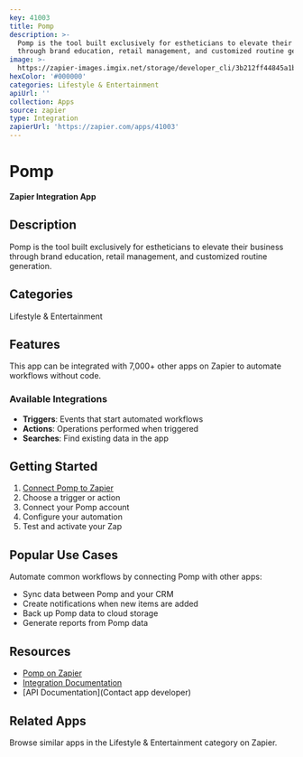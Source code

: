 ```yaml
---
key: 41003
title: Pomp
description: >-
  Pomp is the tool built exclusively for estheticians to elevate their business
  through brand education, retail management, and customized routine generation.
image: >-
  https://zapier-images.imgix.net/storage/developer_cli/3b212ff44845a1babc508b33775df9e8.png?auto=format%2Ccompress&ixlib=python-3.0.0&q=50
hexColor: '#000000'
categories: Lifestyle & Entertainment
apiUrl: ''
collection: Apps
source: zapier
type: Integration
zapierUrl: 'https://zapier.com/apps/41003'
---
```

# Pomp

**Zapier Integration App**

## Description

Pomp is the tool built exclusively for estheticians to elevate their business through brand education, retail management, and customized routine generation.

## Categories

Lifestyle & Entertainment

## Features

This app can be integrated with 7,000+ other apps on Zapier to automate workflows without code.

### Available Integrations

- **Triggers**: Events that start automated workflows
- **Actions**: Operations performed when triggered
- **Searches**: Find existing data in the app

## Getting Started

1. [Connect Pomp to Zapier](https://zapier.com/apps/41003)
2. Choose a trigger or action
3. Connect your Pomp account
4. Configure your automation
5. Test and activate your Zap

## Popular Use Cases

Automate common workflows by connecting Pomp with other apps:

- Sync data between Pomp and your CRM
- Create notifications when new items are added
- Back up Pomp data to cloud storage
- Generate reports from Pomp data

## Resources

- [Pomp on Zapier](https://zapier.com/apps/41003)
- [Integration Documentation](https://zapier.com/apps/41003/integrations)
- [API Documentation](Contact app developer)

## Related Apps

Browse similar apps in the Lifestyle & Entertainment category on Zapier.
